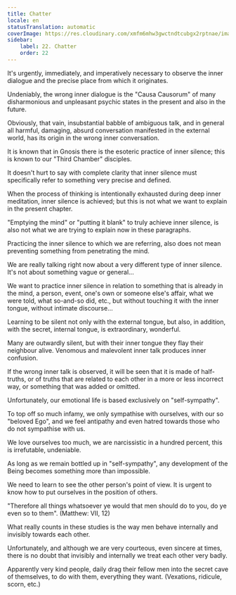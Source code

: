 ```yaml
---
title: Chatter
locale: en
statusTranslation: automatic
coverImage: https://res.cloudinary.com/xmfm6mhw3gwctndtcubgx2rptnae/image/upload/v1740468922/small_cover_tratado_de_psicologia_revolucionaria_a4c0dca4e0.webp
sidebar:
    label: 22. Chatter
    order: 22
---
```

It's urgently, immediately, and imperatively necessary to observe the inner dialogue and the precise place from which it originates.

Undeniably, the wrong inner dialogue is the "Causa Causorum" of many disharmonious and unpleasant psychic states in the present and also in the future.

Obviously, that vain, insubstantial babble of ambiguous talk, and in general all harmful, damaging, absurd conversation manifested in the external world, has its origin in the wrong inner conversation.

It is known that in Gnosis there is the esoteric practice of inner silence; this is known to our "Third Chamber" disciples.

It doesn't hurt to say with complete clarity that inner silence must specifically refer to something very precise and defined.

When the process of thinking is intentionally exhausted during deep inner meditation, inner silence is achieved; but this is not what we want to explain in the present chapter.

"Emptying the mind" or "putting it blank" to truly achieve inner silence, is also not what we are trying to explain now in these paragraphs.

Practicing the inner silence to which we are referring, also does not mean preventing something from penetrating the mind.

We are really talking right now about a very different type of inner silence. It's not about something vague or general...

We want to practice inner silence in relation to something that is already in the mind, a person, event, one's own or someone else's affair, what we were told, what so-and-so did, etc., but without touching it with the inner tongue, without intimate discourse...

Learning to be silent not only with the external tongue, but also, in addition, with the secret, internal tongue, is extraordinary, wonderful.

Many are outwardly silent, but with their inner tongue they flay their neighbour alive. Venomous and malevolent inner talk produces inner confusion.

If the wrong inner talk is observed, it will be seen that it is made of half-truths, or of truths that are related to each other in a more or less incorrect way, or something that was added or omitted.

Unfortunately, our emotional life is based exclusively on "self-sympathy".

To top off so much infamy, we only sympathise with ourselves, with our so "beloved Ego", and we feel antipathy and even hatred towards those who do not sympathise with us.

We love ourselves too much, we are narcissistic in a hundred percent, this is irrefutable, undeniable.

As long as we remain bottled up in "self-sympathy", any development of the Being becomes something more than impossible.

We need to learn to see the other person's point of view. It is urgent to know how to put ourselves in the position of others.

"Therefore all things whatsoever ye would that men should do to you, do ye even so to them". (Matthew: VII, 12)

What really counts in these studies is the way men behave internally and invisibly towards each other.

Unfortunately, and although we are very courteous, even sincere at times, there is no doubt that invisibly and internally we treat each other very badly.

Apparently very kind people, daily drag their fellow men into the secret cave of themselves, to do with them, everything they want. (Vexations, ridicule, scorn, etc.)

